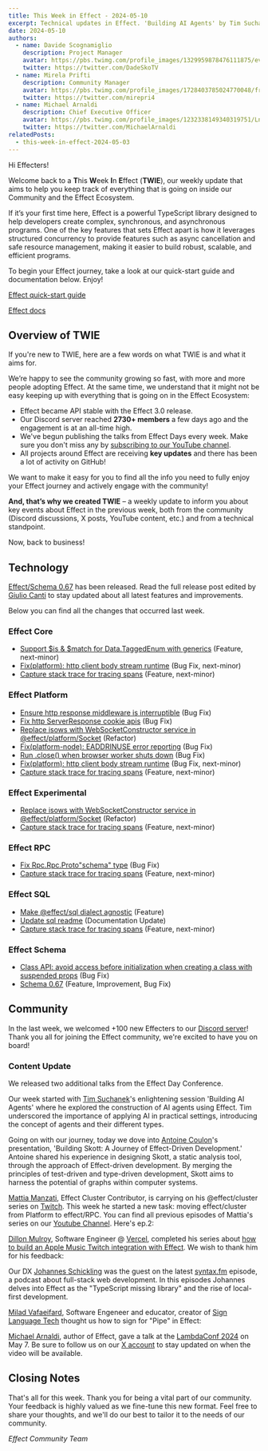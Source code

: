 ```yaml
---
title: This Week in Effect - 2024-05-10
excerpt: Technical updates in Effect. 'Building AI Agents' by Tim Suchanek. 'Building Skott, A Journey of Effect-Driven Development.', by Antoine Coulon.
date: 2024-05-10
authors:
  - name: Davide Scognamiglio
    description: Project Manager
    avatar: https://pbs.twimg.com/profile_images/1329959878476111875/evHG8VX6_400x400.jpg
    twitter: https://twitter.com/DadeSkoTV
  - name: Mirela Prifti
    description: Community Manager
    avatar: https://pbs.twimg.com/profile_images/1728403785024770048/frKphayT_400x400.jpg
    twitter: https://twitter.com/mirepri4
  - name: Michael Arnaldi
    description: Chief Executive Officer
    avatar: https://pbs.twimg.com/profile_images/1232338149340319751/Ln9nNWyk_400x400.jpg
    twitter: https://twitter.com/MichaelArnaldi
relatedPosts:
  - this-week-in-effect-2024-05-03
---
```


Hi Effecters! 

Welcome back to a **T**his **W**eek **I**n **E**ffect (**TWIE**), our weekly update that aims to help you keep track of everything that is going on inside our Community and the Effect Ecosystem.

If it’s your first time here, Effect is a powerful TypeScript library designed to help developers create complex, synchronous, and asynchronous programs. One of the key features that sets Effect apart is how it leverages structured concurrency to provide features such as async cancellation and safe resource management, making it easier to build robust, scalable, and efficient programs.

To begin your Effect journey, take a look at our quick-start guide and documentation below. Enjoy!

[Effect quick-start guide](/docs/quickstart)

[Effect docs](/docs/introduction)

## Overview of TWIE

If you're new to TWIE, here are a few words on what TWIE is and what it aims for.

We’re happy to see the community growing so fast, with more and more people adopting Effect. At the same time, we understand that it might not be easy keeping up with everything that is going on in the Effect Ecosystem:

- Effect became API stable with the Effect 3.0 release.
- Our Discord server reached **2730+ members** a few days ago and the engagement is at an all-time high.
- We've begun publishing the talks from Effect Days every week. Make sure you don't miss any by [subscribing to our YouTube channel](https://www.youtube.com/@effect-ts).
- All projects around Effect are receiving **key updates** and there has been a lot of activity on GitHub!

We want to make it easy for you to find all the info you need to fully enjoy your Effect journey and actively engage with the community!

**And, that’s why we created TWIE** – a weekly update to inform you about key events about Effect in the previous week, both from the community (Discord discussions, X posts, YouTube content, etc.) and from a technical standpoint.

Now, back to business!


## Technology

[Effect/Schema 0.67](https://effect.website/blog/schema-release-0.67) has been released. Read the full release post edited by [Giulio Canti](https://twitter.com/GiulioCanti) to stay updated about all latest features and improvements.

Below you can find all the changes that occurred last week.

### Effect Core
+ [Support $is & $match for Data.TaggedEnum with generics](https://github.com/Effect-TS/effect/pull/2702) (Feature, next-minor)
+ [Fix(platform): http client body stream runtime](https://github.com/Effect-TS/effect/pull/2694) (Bug Fix, next-minor)
+ [Capture stack trace for tracing spans](https://github.com/Effect-TS/effect/pull/2673) (Feature, next-minor)


### Effect Platform
+ [Ensure http response middleware is interruptible](https://github.com/Effect-TS/effect/pull/2689) (Bug Fix)
+ [Fix http ServerResponse cookie apis](https://github.com/Effect-TS/effect/pull/2698) (Bug Fix)
+ [Replace isows with WebSocketConstructor service in @effect/platform/Socket](https://github.com/Effect-TS/effect/pull/2703) (Refactor)
+ [Fix(platform-node): EADDRINUSE error reporting](https://github.com/Effect-TS/effect/pull/270) (Bug Fix)
+ [Run .close() when browser worker shuts down](https://github.com/Effect-TS/effect/pull/2722) (Bug Fix)
+ [Fix(platform): http client body stream runtime](https://github.com/Effect-TS/effect/pull/2694) (Bug Fix, next-minor)
+ [Capture stack trace for tracing spans](https://github.com/Effect-TS/effect/pull/2673) (Feature, next-minor)


### Effect Experimental
+ [Replace isows with WebSocketConstructor service in @effect/platform/Socket](https://github.com/Effect-TS/effect/pull/2703) (Refactor)
+ [Capture stack trace for tracing spans](https://github.com/Effect-TS/effect/pull/2673) (Feature, next-minor)


### Effect RPC
+ [Fix Rpc.Rpc.Proto"schema" type](https://github.com/Effect-TS/effect/pull/2714) (Bug Fix)
+ [Capture stack trace for tracing spans](https://github.com/Effect-TS/effect/pull/2673) (Feature, next-minor)


### Effect SQL
+ [Make @effect/sql dialect agnostic](https://github.com/Effect-TS/effect/pull/2693) (Feature)
+ [Update sql readme](https://github.com/Effect-TS/effect/pull/2697) (Documentation Update)
+ [Capture stack trace for tracing spans](https://github.com/Effect-TS/effect/pull/2673) (Feature, next-minor)


### Effect Schema
+ [Class API: avoid access before initialization when creating a class with suspended props](https://github.com/Effect-TS/effect/pull/2710) (Bug Fix)
+ [Schema 0.67](https://github.com/Effect-TS/effect/pull/2634) (Feature, Improvement, Bug Fix)


## Community

In the last week, we welcomed +100 new Effecters to our [Discord server](https://discord.gg/effect-ts)! Thank you all for joining the Effect community, we're excited to have you on board!

### Content Update
We released two additional talks from the Effect Day Conference. 

Our week started with [Tim Suchanek](https://twitter.com/TimSuchanek)'s enlightening session 'Building AI Agents' where he explored the construction of AI agents using Effect. Tim underscored the importance of applying AI in practical settings, introducing the concept of agents and their different types. 

<YouTube url="https://www.youtube.com/embed/6SrHTdoSBc4?si=EEOJHovxh8CGHSZV" />

Going on with our journey, today we dove into [Antoine Coulon](https://twitter.com/c9antoine)'s presentation, 'Building Skott: A Journey of Effect-Driven Development.' Antoine shared his experience in designing Skott, a static analysis tool, through the approach of Effect-driven development. By merging the principles of test-driven and type-driven development, Skott aims to harness the potential of graphs within computer systems.

<YouTube url="https://www.youtube.com/embed/eQPvfYMheng?si=xmFWybxb7DYrUAdI" />

[Mattia Manzati](https://twitter.com/MattiaManzati), Effect Cluster Contributor, is carrying on his @effect/cluster series on [Twitch](https://www.twitch.tv/videos/2135438468). This week he started a new task: moving effect/cluster from Platform to effect/RPC. You can find all previous episodes of Mattia's series on our [Youtube Channel](https://www.youtube.com/@effect-ts). Here's ep.2:

<YouTube url="https://www.youtube.com/embed/Bvjmpky0gGM?si=IWaFthGVhpMrPMhr" />

[Dillon Mulroy](https://twitter.com/dillon_mulroy), Software Engineer @ [Vercel](https://vercel.com), completed his series about [how to build an Apple Music Twitch integration with Effect](https://www.twitch.tv/dmmulroy/videos). We wish to thank him for his feedback:

<Tweet id="1786569881372037399" />

Our DX [Johannes Schickling](https://twitter.com/schickling) was the guest on the latest [syntax.fm](https://syntax.fm/) episode, a podcast about full-stack web development.
In this episodes Johannes delves into Effect as the "TypeScript missing library" and the rise of local-first development.

<YouTube url="https://www.youtube.com/embed/TrVYBfIsOa0?si=pTOjp2bFk5zo4q-9" />

[Milad Vafaeifard](https://twitter.com/miladvafaeifard), Software Engeneer and educator, creator of [Sign Language Tech](https://www.youtube.com/channel/UCIPaBhc8mQHrt6o0OTuCUXQ) thought us how to sign for "Pipe" in Effect:

<Tweet id="1786781450852827394" />


[Michael Arnaldi](https://twitter.com/MichaelArnaldi), author of Effect, gave a talk at the [LambdaConf 2024](https://www.lambdaconf.us) on May 7. Be sure to follow us on our [X account](https://twitter.com/EffectTS_) to stay updated on when the video will be available.

<Tweet id="1787959568485806199" />

## Closing Notes

That's all for this week. Thank you for being a vital part of our community. Your feedback is highly valued as we fine-tune this new format. Feel free to share your thoughts, and we'll do our best to tailor it to the needs of our community.

_Effect Community Team_
